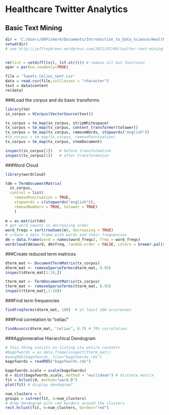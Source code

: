 Healthcare Twitter Analytics
========================================================
## Basic Text Mining
```r
dir = 'C:/Users/GRFisher4/Documents/Introduction_to_Data_Science/Healthcare_Twitter_Analysis/healthcare_twitter_analysis'
setwd(dir)
# see http://jeffreybreen.wordpress.com/2011/07/04/twitter-text-mining-r-slides/

 
rm(list = setdiff(ls(), lsf.str())) # remove all but functions
opar = par(no.readonly=TRUE)
```

```r
file = 'Tweets_Celiac_sent.csv'
data = read.csv(file,colClasses = "character")
text = data$content
rm(data)
```
###Load the corpus and do basic transforms
```r
library(tm)
in_corpus = VCorpus(VectorSource(text))

tx_corpus = tm_map(in_corpus, stripWhitespace)
tx_corpus = tm_map(tx_corpus, content_transformer(tolower))
tx_corpus = tm_map(tx_corpus, removeWords, stopwords("english"))
#tx_corpus = tm_map(tx_corpus, removePunctuation)
tx_corpus = tm_map(tx_corpus, stemDocument)

inspect(in_corpus[1])   # before transformation
inspect(tx_corpus[1])   # after transformation
```
###Word Cloud
```r
library(wordcloud)

tdm = TermDocumentMatrix(
  in_corpus,
  control = list(
    removePunctuation = TRUE,
    stopwords = c(stopwords("english")),
    removeNumbers = TRUE, tolower = TRUE)
    )
 
m = as.matrix(tdm)
# get word counts in decreasing order
word_freqs = sort(rowSums(m), decreasing = TRUE) 
# create a data frame with words and their frequencies
dm = data.frame(word = names(word_freqs), freq = word_freqs)
wordcloud(dm$word, dm$freq, random.order = FALSE, colors = brewer.pal(8, "Dark2"))
```    
  
###Create reduced term matrices  
```r
dterm_mat <- DocumentTermMatrix(tx_corpus)
dterm_mat <- removeSparseTerms(dterm_mat, 0.95)
inspect(dterm_mat[1:10,])

tterm_mat <- TermDocumentMatrix(tx_corpus)
tterm_mat <- removeSparseTerms(tterm_mat, 0.95)
inspect(tterm_mat[,1:10])
```
###Find term frequencies
```r
findFreqTerms(dterm_mat, 100)  # at least 100 occurences
```
###Find correlation to "celiac"
```r
findAssocs(dterm_mat, "celiac", 0.7) # 70% correlation
```
###Agglomerative Hierarchical Dendogram
```r
# this thing insists on listing its entire contents
#bagofwords = as.data.frame(inspect(tterm_mat))
#saveRDS(bagofwords, file="bagofwords.rds")
bagofwords = readRDS("bagofwords.rds")

bagofwords.scale = scale(bagofwords)
d = dist(bagofwords.scale, method = "euclidean") # distance matrix
fit = hclust(d, method="ward.D")
plot(fit) # display dendogram?

num_clusters = 6
groups = cutree(fit, k=num_clusters) 
# draw dendogram with red borders around the clusters
rect.hclust(fit, k=num_clusters, border="red")
```
